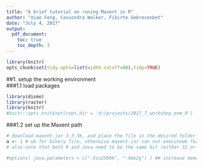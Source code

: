 ```yaml
---
title: "A brief tutorial on runing Maxent in R"
author: "Xiao Feng, Cassondra Walker, Fikirte Gebresenbet"
date: "July 4, 2017"
output: 
  pdf_document: 
    toc: true
    toc_depth: 3
---
```


```r
library(knitr)
opts_chunk$set(tidy.opts=list(width.cutoff=80),tidy=TRUE)
```

##1. setup the working environment  
###1.1 load packages  
```r
library(dismo)
library(raster)
library(knitr)
#knitr::opts_knit$set(root.dir = 'd:/projects/2017_7_workshop_enm_R')
```

###1.2 set up the Maxent path  
```r
# download maxent.jar 3.3.3k, and place the file in the desired folder
a <- 1 # wb for binary file, otherwise maxent.jar can not executewb for binary file, otherwise maxent.jar can not executewb for binary file, otherwise maxent.jar can not executewb for binary file, otherwise maxent.jar can not executewb for binary file, otherwise maxent.jar can not execute
# also note that both R and Java need to be the same bit (either 32 or 64) to be compatible to run

#options( java.parameters = c("-Xss2560k", "-Xmx2g") ) ## increase memory size of the JVM, this code may prevent memory issues of Maxent.jar

```